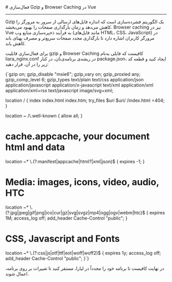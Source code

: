 

<Layout>
<Head>
<title>مستندات فعال‌سازی Gzip و Browser Caching در Vue - لیارا</title>
<meta property="og:title" content="مستندات خدمات رایانش ابری لیارا" />
<meta property="og:description" content="مستندات مربوط به نحوه فعال‌سازی Gzip و Browser Caching در پلتفرم Vue یا VueJS در لیارا"  />
<meta property="og:image" content="https://files.liara.ir/liara/logos/liara-poster.jpg" />
</Head>
# فعال‌سازی Gzip و Browser Caching در Vue
<hr className="mb-2" />

Gzip یک الگوریتم فشرده‌سازی است که اندازه فایل‌های ارسالی از سرور به مرورگر را کاهش می‌دهد و زمان بارگذاری صفحات را بهبود می‌بخشد. 
Browser caching نیز در Vue به فرآیند ذخیره‌سازی منابع وب (مانند فایل‌های HTML، CSS، JavaScript) در مرورگر کاربران اشاره دارد تا بارگذاری مجدد صفحات سریع‌تر و مصرف پهنای باند کاهش یابد.


 برای فعال‌سازی قابلیت gzip و Browser Caching کافیست که فایلی به‌نام <Important>liara_nginx.conf</Important> در ریشه‌ی برنامه‌ی‌تان، در کنار <Important>package.json</Important>، ایجاد کنید و قطعه کد زیر را در آن، قرار دهید:

<div className='h-2' />
<div dir='ltr'>
    <Highlight className="config">
        {`gzip             on;
gzip_disable     "msie6";
gzip_vary        on;
gzip_proxied     any;
gzip_comp_level  6;
gzip_types       text/plain text/css application/json application/javascript application/x-javascript text/xml application/xml application/xml+rss text/javascript image/svg+xml;

location / {
  index index.html index.htm;
  try_files $uri $uri/ /index.html =404;
}

location ~ /\\.well-known {
  allow all;
}

# cache.appcache, your document html and data
location ~* \\.(?:manifest|appcache|html?|xml|json)$ {
  expires -1;
}

# Media: images, icons, video, audio, HTC
location ~* \\.(?:jpg|jpeg|gif|png|ico|cur|gz|svg|svgz|mp4|ogg|ogv|webm|htc)$ {
  expires 1M;
  access_log off;
  add_header Cache-Control "public";
}

# CSS, Javascript and Fonts
location ~* \\.(?:css|js|otf|ttf|eot|woff|woff2)$ {
  expires 1y;
  access_log off;
  add_header Cache-Control "public";
}`}        
    </Highlight>
</div>
<div className="h-2" />
در نهایت کافیست تا برنامه خود را مجدداً در لیارا، مستقر کنید تا تغییرات بر روی برنامه، اعمال شوند.


</Layout>